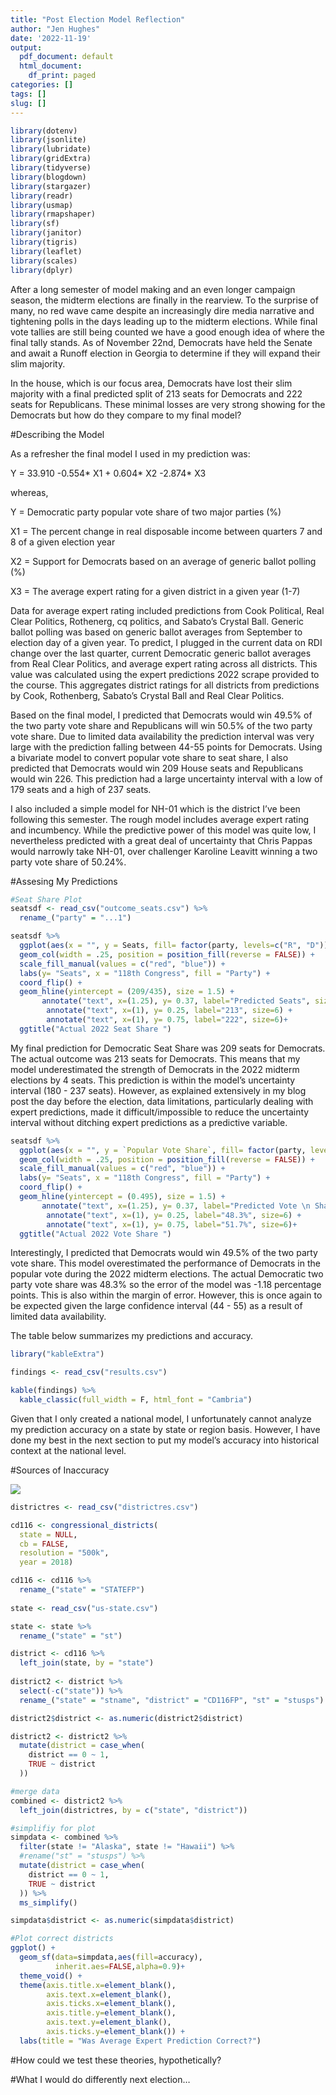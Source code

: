 ```yaml
---
title: "Post Election Model Reflection"
author: "Jen Hughes"
date: '2022-11-19'
output:
  pdf_document: default
  html_document:
    df_print: paged
categories: []
tags: []
slug: []
---
```


```r
library(dotenv)
library(jsonlite)
library(lubridate)
library(gridExtra)
library(tidyverse)
library(blogdown)
library(stargazer)
library(readr)
library(usmap)
library(rmapshaper)
library(sf)
library(janitor)
library(tigris)
library(leaflet)
library(scales)
library(dplyr)
```

After a long semester of model making and an even longer campaign season, the midterm elections are finally in the rearview.  To the surprise of many, no red wave came despite an increasingly dire media narrative and tightening polls in the days leading up to the midterm elections.  While final vote tallies are still being counted we have a good enough idea of where the final tally stands.  As of November 22nd, Democrats have held the Senate and await a Runoff election in Georgia to determine if they will expand their slim majority.  

In the house, which is our focus area, Democrats have lost their slim majority with a final predicted split of 213 seats for Democrats and 222 seats for Republicans.  These minimal losses are very strong showing for the Democrats but how do they compare to my final model?

#Describing the Model

As a refresher the final model I used in my prediction was: 

Y = 33.910 -0.554* X1 + 0.604* X2 -2.874* X3

whereas,

Y = Democratic party popular vote share of two major parties (%)

X1 = The percent change in real disposable income between quarters 7 and 8 of a given election year

X2 = Support for Democrats based on an average of generic ballot polling (%)

X3 = The average expert rating for a given district in a given year (1-7)

Data for average expert rating included predictions from Cook Political, Real Clear Politics, Rothenerg, cq politics, and Sabato’s Crystal Ball. Generic ballot polling was based on generic ballot averages from September to election day of a given year. To predict, I plugged in the current data on RDI change over the last quarter, current Democratic generic ballot averages from Real Clear Politics, and average expert rating across all districts. This value was calculated using the expert predictions 2022 scrape provided to the course. This aggregates district ratings for all districts from predictions by Cook, Rothenberg, Sabato's Crystal Ball and Real Clear Politics.

Based on the final model, I predicted that Democrats would win 49.5% of the two party vote share and Republicans will win 50.5% of the two party vote share. Due to limited data availability the prediction interval was very large with the prediction falling between 44-55 points for Democrats. Using a bivariate model to convert popular vote share to seat share, I also predicted that Democrats would win 209 House seats and Republicans would win 226. This prediction had a large uncertainty interval with a low of 179 seats and a high of 237 seats.

I also included a simple model for NH-01 which is the district I’ve been following this semester. The rough model includes average expert rating and incumbency. While the predictive power of this model was quite low, I nevertheless predicted with a great deal of uncertainty that Chris Pappas would narrowly take NH-01, over challenger Karoline Leavitt winning a two party vote share of 50.24%.

#Assesing My Predictions

```r

#Seat Share Plot
seatsdf <- read_csv("outcome_seats.csv") %>% 
  rename_("party" = "...1")

seatsdf %>%  
  ggplot(aes(x = "", y = Seats, fill= factor(party, levels=c("R", "D")))) + 
  geom_col(width = .25, position = position_fill(reverse = FALSE)) + 
  scale_fill_manual(values = c("red", "blue")) + 
  labs(y= "Seats", x = "118th Congress", fill = "Party") +
  coord_flip() +
  geom_hline(yintercept = (209/435), size = 1.5) +
       annotate("text", x=(1.25), y= 0.37, label="Predicted Seats", size=4) +
        annotate("text", x=(1), y= 0.25, label="213", size=6) +
        annotate("text", x=(1), y= 0.75, label="222", size=6)+
  ggtitle("Actual 2022 Seat Share ") 

```

My final prediction for Democratic Seat Share was 209 seats for Democrats. The actual outcome was 213 seats for Democrats. This means that my model underestimated the strength of Democrats in the 2022 midterm elections by 4 seats.  This prediction is within the model’s uncertainty interval (180 - 237 seats). However, as explained extensively in my blog post the day before the election, data limitations, particularly dealing with expert predictions, made it difficult/impossible to reduce the uncertainty interval without ditching expert predictions as a predictive variable. 

```r
seatsdf %>%  
  ggplot(aes(x = "", y = `Popular Vote Share`, fill= factor(party, levels=c("R", "D")))) + 
  geom_col(width = .25, position = position_fill(reverse = FALSE)) + 
  scale_fill_manual(values = c("red", "blue")) + 
  labs(y= "Seats", x = "118th Congress", fill = "Party") +
  coord_flip() +
  geom_hline(yintercept = (0.495), size = 1.5) +
       annotate("text", x=(1.25), y= 0.37, label="Predicted Vote \n Share (49.5%D)", size=4) +
        annotate("text", x=(1), y= 0.25, label="48.3%", size=6) +
        annotate("text", x=(1), y= 0.75, label="51.7%", size=6)+
  ggtitle("Actual 2022 Vote Share ") 
```

Interestingly, I predicted that Democrats would win 49.5% of the two party vote share. This model overestimated the performance of Democrats in the popular vote during the 2022 midterm elections. The actual Democratic two party vote share was 48.3% so the error of the model was -1.18 percentage points. This is also within the margin of error. However, this is once again to be expected given the large confidence interval (44 - 55) as a result of limited data availability. 

The table below summarizes my predictions and accuracy.

```r
library("kableExtra")

findings <- read_csv("results.csv")

kable(findings) %>% 
  kable_classic(full_width = F, html_font = "Cambria")
```

Given that I only created a national model, I unfortunately cannot analyze my prediction accuracy on a state by state or region basis. However, I have done my best in the next section to put my model’s accuracy into historical context at the national level. 

#Sources of Inaccuracy

![](imgs/Polling.png)

```r
districtres <- read_csv("districtres.csv")

cd116 <- congressional_districts(
  state = NULL,
  cb = FALSE,
  resolution = "500k",
  year = 2018)

cd116 <- cd116 %>%
  rename_("state" = "STATEFP")
  
state <- read_csv("us-state.csv")

state <- state %>%
  rename_("state" = "st")

district <- cd116 %>%
  left_join(state, by = "state")
  
district2 <- district %>%
  select(-c("state")) %>%
  rename_("state" = "stname", "district" = "CD116FP", "st" = "stusps")

district2$district <- as.numeric(district2$district)

district2 <- district2 %>%
  mutate(district = case_when(
    district == 0 ~ 1,
    TRUE ~ district
  ))

#merge data 
combined <- district2 %>%
  left_join(districtres, by = c("state", "district"))

#simplifiy for plot
simpdata <- combined %>%
  filter(state != "Alaska", state != "Hawaii") %>%
  #rename("st" = "stusps") %>%
  mutate(district = case_when(
    district == 0 ~ 1,
    TRUE ~ district
  )) %>%
  ms_simplify()

simpdata$district <- as.numeric(simpdata$district)

#Plot correct districts
ggplot() + 
  geom_sf(data=simpdata,aes(fill=accuracy),
          inherit.aes=FALSE,alpha=0.9)+
  theme_void() +
  theme(axis.title.x=element_blank(),
        axis.text.x=element_blank(),
        axis.ticks.x=element_blank(),
        axis.title.y=element_blank(),
        axis.text.y=element_blank(),
        axis.ticks.y=element_blank()) +
  labs(title = "Was Average Expert Prediction Correct?")
```

#How could we test these theories, hypothetically?

#What I would do differently next election...

